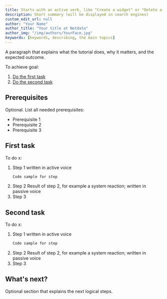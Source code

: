 ```yaml
---
title: Starts with an active verb, like "Create a widget" or "Delete a widget"
description: Short summary (will be displayed in search engines)
custom_edit_url: null
author: "Your Name"
author_title: "Your title at Netdata"
author_img: "/img/authors/YourFace.jpg"
keywords: [keywords, describing, the main topics]
---
```


A paragraph that explains what the tutorial does, why it matters, and the expected outcome.

To achieve goal:

1. [Do the first task](#first-task)
2. [Do the second task](#second-task)

## Prerequisites

<!-- If there is only one requirement, use a paragraph instead of a single bullet item. Bullets are social animals and only appear in groups of 2 or more :) -->

Optional. List all needed prerequisites:

- Prerequisite 1
- Prerequisite 2
- Prerequisite 3

## First task

To do x:

1. Step 1 written in active voice
   ```bash
   Code sample for step
   ```
2. Step 2
   Result of step 2, for example a system reaction; written in passive voice
3. Step 3

## Second task

To do x:

1. Step 1 written in active voice
   ```bash
   Code sample for step
   ```
2. Step 2
   Result of step 2, for example a system reaction; written in passive voice
3. Step 3

## What's next?

Optional section that explains the next logical steps.
